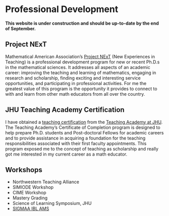 # Professional Development

**This website is under construction and should be up-to-date by the end of September.**

## Project NExT
Mathematical American Association's [Project
NExT](https://www.maa.org/programs-and-communities/professional-development/project-next) (New
Experiences in Teaching) is a professional development program for new or recent Ph.D.s in the
mathematical sciences. It addresses all aspects of an academic career: improving the teaching and
learning of mathematics, engaging in research and scholarship, finding exciting and interesting
service opportunities, and participating in professional activities. For me the greatest value of
this program is the opportunity it provides to connect to with and learn from other math educators
from all over the country. 

## JHU Teaching Academy Certification 
I have obtained a [teaching certification](https://ctei.jhu.edu/teaching-academy/coc) from the
[Teaching Academy at JHU](https://ctei.jhu.edu/teaching-academy). The Teaching Academy's Certificate
of Completion program is designed to help prepare Ph.D. students and Post-doctoral Fellows for
academic careers and to provide assistance in acquiring a foundation for the teaching
responsibilities associated with their first faculty appointments. This program exposed me to the
concept of teaching as scholarship and really got me interested in my current career as a math
educator.
<!-- FIXME: Fix the last line. -->


## Workshops
- Northwestern Teaching Alliance
- SIMIODE Workshop
- CIME Workshop
- Mastery Grading
- Science of Learning Symposium, JHU 
- [SIGMAA IBL AMS](https://www.maa.org/member-communities/sigmaas)